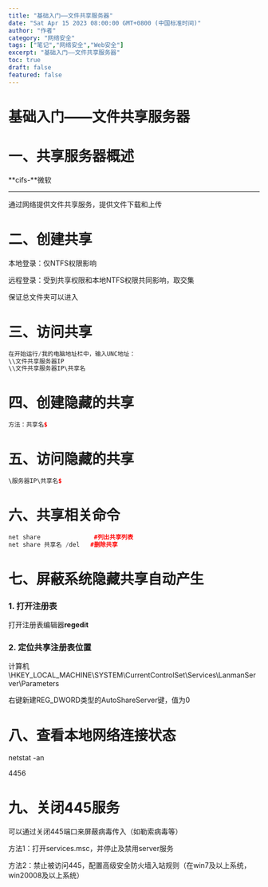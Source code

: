 ```yaml
---
title: "基础入门——文件共享服务器"
date: "Sat Apr 15 2023 08:00:00 GMT+0800 (中国标准时间)"
author: "作者"
category: "网络安全"
tags: ["笔记","网络安全","Web安全"]
excerpt: "基础入门——文件共享服务器"
toc: true
draft: false
featured: false
---
```


# 基础入门——文件共享服务器

# 一、共享服务器概述

**cifs-**微软

---

通过网络提供文件共享服务，提供文件下载和上传

# 二、创建共享

本地登录：仅NTFS权限影响

远程登录：受到共享权限和本地NTFS权限共同影响，取交集

保证总文件夹可以进入

# 三、访问共享

```c
在开始运行/我的电脑地址栏中，输入UNC地址：
\\文件共享服务器IP
\\文件共享服务器IP\共享名
```

# 四、创建隐藏的共享

```cpp
方法：共享名$
```

# 五、访问隐藏的共享

```cpp
\服务器IP\共享名$
```

# 六、共享相关命令

```cpp
net share               #列出共享列表
net share 共享名 /del   #删除共享
```

# 七、屏蔽系统隐藏共享自动产生

### 1. 打开注册表

打开注册表编辑器**regedit**

### 2. 定位共享注册表位置

计算机\HKEY_LOCAL_MACHINE\SYSTEM\CurrentControlSet\Services\LanmanServer\Parameters

右键新建REG_DWORD类型的AutoShareServer键，值为0

# 八、查看本地网络连接状态

netstat -an

4456

# 九、关闭445服务

可以通过关闭445端口来屏蔽病毒传入（如勒索病毒等）

方法1：打开services.msc，并停止及禁用server服务

方法2：禁止被访问445，配置高级安全防火墙入站规则（在win7及以上系统，win20008及以上系统）
